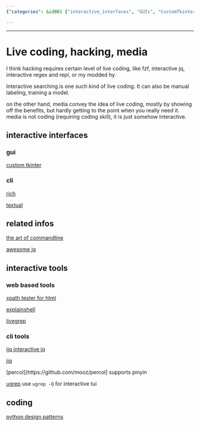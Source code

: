 ```yaml
---
{"categories": &id001 ["interactive_interfaces", "GUIs", "CustomTkinter", "CLI_tools", "Rich", "Textual", "command_lines"], "category": "Interactive Interfaces", "date": "2022-11-27 19:58:40", "description": "This article covers interactive interfaces, focusing on GUIs built with CustomTkinter and CLI tools such as Rich and Textual. It also provides resources for mastering command lines, XPath testing, shell commands, and implementing design patterns in Python, along with live searching techniques.", "tags": *id001, "title": "Mastering Interactive Interfaces And Guis With Python"}

---
```


------

# Live coding, hacking, media

I think hacking requires certain level of live coding, like fzf, interactive jq, interactive regex and repl, or my modded hy.

Interactive searching is one such kind of live coding. It can also be manual labeling, training a model.

on the other hand, media convey the idea of live coding, mostly by showing off the benefits, but hardly getting to the point when you really need it. media is not coding (requiring coding skill), it is just somehow interactive.

## interactive interfaces

### gui

[custom tkinter](https://github.com/TomSchimansky/CustomTkinter)

### cli

[rich](https://github.com/textualize/rich)

[textual](https://github.com/textualize/textual)

## related infos

[the art of commandline](https://github.com/jlevy/the-art-of-command-line)

[awesome jq](https://github.com/fiatjaf/awesome-jq)

## interactive tools

### web based tools

[xpath tester for html](http://xpather.com)

[explainshell](https://explainshell.com/)

[livegrep](https://github.com/livegrep/livegrep)

### cli tools

[ijq interactive jq](https://sr.ht/~gpanders/ijq/)

[jiq](https://github.com/fiatjaf/jiq)

[percol](https://github.com/mooz/percol] supports pinyin

[ugrep](https://github.com/Genivia/ugrep) use `ugrep -Q` for interactive tui

## coding

[python design patterns](https://github.com/faif/python-patterns)

